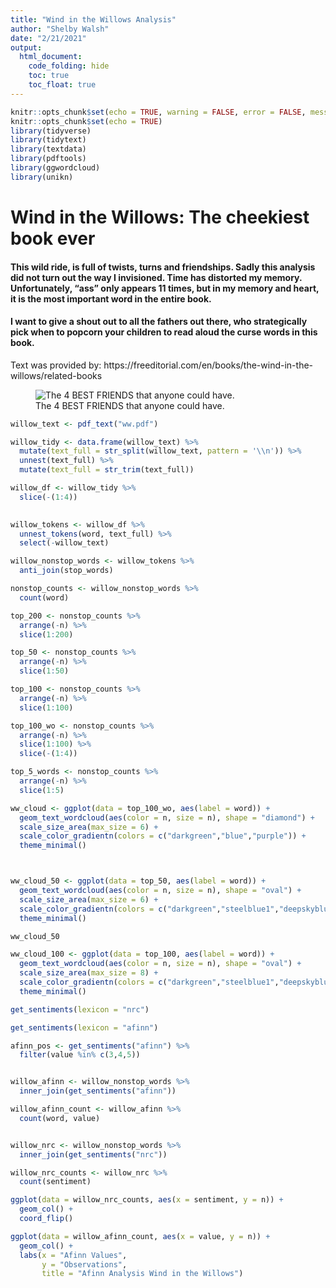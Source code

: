 ```yaml
---
title: "Wind in the Willows Analysis"
author: "Shelby Walsh"
date: "2/21/2021"
output: 
  html_document:
    code_folding: hide
    toc: true
    toc_float: true
---
```


```r
knitr::opts_chunk$set(echo = TRUE, warning = FALSE, error = FALSE, message = FALSE)
knitr::opts_chunk$set(echo = TRUE)
library(tidyverse)
library(tidytext)
library(textdata)
library(pdftools)
library(ggwordcloud)
library(unikn)
```

# Wind in the Willows: The cheekiest book ever

#### This wild ride, is full of twists, turns and friendships. Sadly this analysis did not turn out the way I invisioned. Time has distorted my memory. Unfortunately, "ass" only appears 11 times, but in my memory and heart, it is the most important word in the entire book. 

#### I want to give a shout out to all the fathers out there, who strategically pick when to popcorn your children to read aloud the curse words in this book. 

Text was provided by:
https://freeditorial.com/en/books/the-wind-in-the-willows/related-books

![The 4 BEST FRIENDS that anyone could have.](wind.png)

```r
willow_text <- pdf_text("ww.pdf")

willow_tidy <- data.frame(willow_text) %>% 
  mutate(text_full = str_split(willow_text, pattern = '\\n')) %>% 
  unnest(text_full) %>% 
  mutate(text_full = str_trim(text_full)) 
```


```r
willow_df <- willow_tidy %>% 
  slice(-(1:4))
  

willow_tokens <- willow_df %>% 
  unnest_tokens(word, text_full) %>% 
  select(-willow_text)

willow_nonstop_words <- willow_tokens %>% 
  anti_join(stop_words)

nonstop_counts <- willow_nonstop_words %>% 
  count(word)

top_200 <- nonstop_counts %>% 
  arrange(-n) %>% 
  slice(1:200)

top_50 <- nonstop_counts %>% 
  arrange(-n) %>% 
  slice(1:50)

top_100 <- nonstop_counts %>% 
  arrange(-n) %>% 
  slice(1:100)

top_100_wo <- nonstop_counts %>% 
  arrange(-n) %>% 
  slice(1:100) %>% 
  slice(-(1:4))

top_5_words <- nonstop_counts %>% 
  arrange(-n) %>% 
  slice(1:5)

```


```r
ww_cloud <- ggplot(data = top_100_wo, aes(label = word)) +
  geom_text_wordcloud(aes(color = n, size = n), shape = "diamond") +
  scale_size_area(max_size = 6) +
  scale_color_gradientn(colors = c("darkgreen","blue","purple")) +
  theme_minimal()



ww_cloud_50 <- ggplot(data = top_50, aes(label = word)) +
  geom_text_wordcloud(aes(color = n, size = n), shape = "oval") +
  scale_size_area(max_size = 6) +
  scale_color_gradientn(colors = c("darkgreen","steelblue1","deepskyblue3")) +
  theme_minimal()

ww_cloud_50

ww_cloud_100 <- ggplot(data = top_100, aes(label = word)) +
  geom_text_wordcloud(aes(color = n, size = n), shape = "oval") +
  scale_size_area(max_size = 8) +
  scale_color_gradientn(colors = c("darkgreen","steelblue1","deepskyblue3")) +
  theme_minimal()


```

```r
get_sentiments(lexicon = "nrc")

get_sentiments(lexicon = "afinn")

afinn_pos <- get_sentiments("afinn") %>% 
  filter(value %in% c(3,4,5))


willow_afinn <- willow_nonstop_words %>% 
  inner_join(get_sentiments("afinn"))

willow_afinn_count <- willow_afinn %>% 
  count(word, value)


willow_nrc <- willow_nonstop_words %>% 
  inner_join(get_sentiments("nrc"))

willow_nrc_counts <- willow_nrc %>% 
  count(sentiment)

ggplot(data = willow_nrc_counts, aes(x = sentiment, y = n)) +
  geom_col() +
  coord_flip()

ggplot(data = willow_afinn_count, aes(x = value, y = n)) +
  geom_col() +
  labs(x = "Afinn Values",
       y = "Observations",
       title = "Afinn Analysis Wind in the Willows")
```



